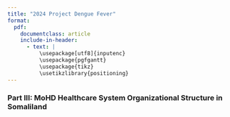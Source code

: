 ```yaml
---
title: "2024 Project Dengue Fever"
format: 
  pdf:
    documentclass: article
    include-in-header:
      - text: |
          \usepackage[utf8]{inputenc}
          \usepackage{pgfgantt}
          \usepackage{tikz}
          \usetikzlibrary{positioning}
---
```



### Part III: MoHD Healthcare System Organizational Structure in Somaliland

\pagenumbering{gobble}


\begin{tikzpicture}[
    grow=right,
    level 1/.style={sibling distance=20mm},
    level 2/.style={sibling distance=10mm},
    level 3/.style={sibling distance=8mm},
    every node/.style={rectangle,draw,align=center}
  ]

  \node {Ministry of Health Development (MoHD)}
    child {node (Maroodijeeh) {Regional Medical Officer \\ (Maroodijeeh Region)}}
    child {node {Other 5 Regional\\ Medical Officers}};

  \node [right=of Maroodijeeh] (HargeisaDistrict) {Hargeisa District \\Medical Office}
    child {node {31 May}}
    child {node {26 June}}
    child {node {Ahmed Dhagah}}
    child {node {Ahmed Moallim Haruun}}
    child {node {Gacan Libaax}}
    child {node {Ibrahim Kodbuur}}
    child {node {Mohamoud Haibe}}
    child {node {Mohamed Moge}};

  \node [right=of HargeisaDistrict] {Public Sector Health System}
    child {node {Primary Health Units (PHUs)}}
    child {node {Health Centers (HCs)}}
    child {node {Referral Health Centers (RHCs)}}
    child {node {Regional Hospitals}}
    child {node {Specialist Hospitals \\ (TB, Mental, FGM)}}
    child {node {Hargeisa Group Hospital (HGH)}};

\end{tikzpicture}


